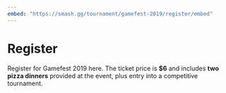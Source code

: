 ---
embed: "https://smash.gg/tournament/gamefest-2019/register/embed"
---

<div className="bg-light register-page--top-banner">
<Container>

# <Icon name="ticket-alt" className="mr-4" /> Register

<Lead>

Register for Gamefest 2019 here. The ticket price is **$6** and includes **two pizza dinners** provided at the event, plus entry into a competitive tournament.

</Lead>
</Container>
</div>
